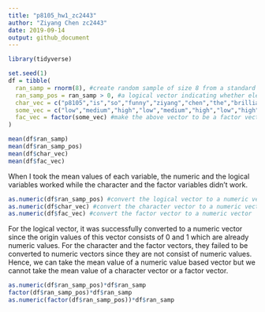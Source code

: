 ```yaml
---
title: "p8105_hw1_zc2443"
author: "Ziyang Chen zc2443"
date: 2019-09-14
output: github_document
---
```


```r
library(tidyverse)

set.seed(1)
df = tibble(
  ran_samp = rnorm(8), #create random sample of size 8 from a standard Normal distribution
  ran_samp_pos = ran_samp > 0, #a logical vector indicating whether elements of the sample are greater than 0
  char_vec = c("p8105","is","so","funny","ziyang","chen","the","brilliant"), #create a character vector of length 8
  some_vec = c("low","medium","high","low","medium","high","low","high"), #create vector of length 8, with 3 different factor “levels”
  fac_vec = factor(some_vec) #make the above vector to be a factor vector
)

mean(df$ran_samp)
mean(df$ran_samp_pos)
mean(df$char_vec)
mean(df$fac_vec)
```

When I took the mean values of each variable, the numeric and the logical variables worked while the character and the factor variables didn't work.

```r
as.numeric(df$ran_samp_pos) #convert the logical vector to a numeric vector
as.numeric(df$char_vec) #convert the character vector to a numeric vector
as.numeric(df$fac_vec) #convert the factor vector to a numeric vector
```

For the logical vector, it was successfully converted to a numeric vector since the origin values of this vector consists of 0 and 1 which are already numeric values. For the character and the factor vectors, they failed to be converted to numeric vectors since they are not consist of numeric values. Hence, we can take the mean value of a numeric value based vector but we cannot take the mean value of a character vector or a factor vector.

```r
as.numeric(df$ran_samp_pos)*df$ran_samp
factor(df$ran_samp_pos)*df$ran_samp
as.numeric(factor(df$ran_samp_pos))*df$ran_samp
```

